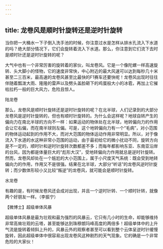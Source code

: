 ```yaml
---
---
---
```

title: 龙卷风是顺时针旋转还是逆时针旋转
---




当你把一大桶水一下子倒入洗手池的时候，你注意过水是怎样从排水孔流入下水道的吗？绝大部分情况下，它们会旋转着流入下水道。那么，你注意到它们流下去时是顺时针还是逆时针旋转的呢？

大气中也有一个非常厉害的旋转着的家伙，叫龙卷风。它是一个像陀螺一样高速旋转、头大脚小的怪物，它的速度非常快，中心附近的最大风速可以达到每秒几十米甚至二三百米，最高速的龙卷风甚至比最快的F1赛车还要快呢！龙卷风出现时往往伴随着瓢泼大雨、隆隆的雷声以及劈头盖脸砸下的鸡蛋般大小的冰雹，再加上它摧枯拉朽一般的巨大风力，危险且惊人。

陆龙卷



那么，龙卷风是顺时针旋转还是逆时针旋转的呢？在北半球，人们记录到的大部分龙卷风是逆时针旋转的，但也有顺时针旋转的。为什么会这样呢？地球自转产生的偏向力在南北半球的方向不一样：如果运动的物体处在北半球，地转偏向力的作用会让它右偏，而在南半球则左偏。可是，这个地转偏向力有一个“毛病”，对小范围的物体运动起到的作用不大，而对大范围的物体运动作用非常明显。所以，对于像流入下水道的水这种非常小范围的运动，由于最初给它的微小扰动不同，旋转方向是不一定的，顺时针和逆时针旋转次数都差不多；而每年都影响东亚、东南亚沿岸的台风，因为都是体量巨大的“彪形大汉”，受地转偏向力作用就总是逆时针旋转。然而，龙卷风却处在一个尴尬的大小范围上，属于小尺度天气系统：既会受到地转偏向力的作用，作用又不是很强。结果在北半球，大部分“听话”的龙卷风逆时针旋转；而少数体形较小又比较“叛逆”的龙卷风，就可能会是顺时针旋转。

水龙卷



有趣的是，有时候龙卷风还会成对出现，并且一个逆时针转、一个顺时针转，就像两个好朋友一样。（李振宁）





【微博士】超级单体风暴



超级单体风暴是最为壮观和最为强烈的风暴云，它只有几小时的生命，却能够维持非常高耸壮观的云塔，甚至能够达到珠穆朗玛峰高度的两倍多！超级单体中的上升气流是旋转着倾斜上升的，风暴云外的观察者甚至可以看到整个云体呈逆时针缓慢旋转，因此超级单体中很容易出现龙卷风这种剧烈的天气现象。它的确是一个非常危险的大家伙！